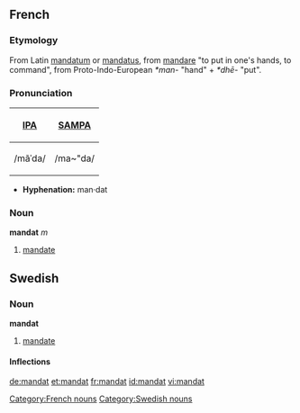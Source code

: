 ==French==
===Etymology===
From Latin [[mandatum]] or [[mandatus]], from [[mandare]] "to put in one's hands, to command", from Proto-Indo-European ''*man-'' "hand" + ''*dhē-'' "put".

===Pronunciation===
{| border=1 cellpadding=5
! [[w:International Phonetic Alphabet|IPA]] !! [[w:SAMPA|SAMPA]]
|-
| /mãˈda/ || /ma~"da/
|}

*'''Hyphenation:''' man·dat

===Noun===
'''mandat''' ''m''
# [[mandate]]

[[Category:French nouns]]

==Swedish==
===Noun===
'''mandat'''

#[[mandate]]

====Inflections====
{{sv-noun|gender=Neuter|mandat|mandatet|mandat|mandaten|mandats|mandatets|mandats|mandatens}}

[[Category:Swedish nouns]]

[[de:mandat]]
[[et:mandat]]
[[fr:mandat]]
[[id:mandat]]
[[vi:mandat]]